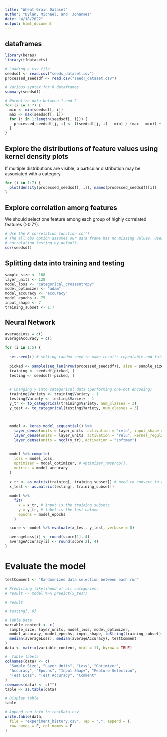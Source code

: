 ```yaml
---
title: "Wheat Grain Dataset"
author: "Dylan, Michael, and  Johannes"
date: "4/18/2022"
output: html_document
---
```




## dataframes 
```r
library(keras)
library(tfdatasets)

# Loading a csv file
seedsdf <- read.csv("seeds_dataset.csv")
processed_seedsdf <- read.csv("seeds_dataset.csv")

# Various syntax for R dataframes
summary(seedsdf)

# Normalize data between 1 and 2
for (i in 1:7) {
  min <- min(seedsdf[, i])
  max <- max(seedsdf[, i])
  for (j in 1:length(seedsdf[, i])) {
    processed_seedsdf[j, i] <- ((seedsdf[j, i] - min) / (max - min)) + 1
  }
}
```

## Explore the distributions of feature values using kernel density plots
If multiple distributions are visible, a particular distribution may be associated with a category. 
```r
for (i in 1:7) {
  plot(density(processed_seedsdf[, i]), names(processed_seedsdf)[i])
}
```

## Explore correlation among features
We should select one feature among each group of highly correlated features (>0.7?).
```r
# Use the R correlation function cor()
# The all.obs option assumes our data frame has no missing values. Uses Pearson
# correlation testing by default.
cor(seedsdf)
```

## Splitting data into training and testing
```r
sample_size <- 168
layer_units <- 128
model_loss <- "categorical_crossentropy"
model_optimizer <- "adam"
model_accuracy <- "accuracy"
model_epochs <- 75
input_shape <- 7
training_subset <- 1:7
```

## Neural Network
```r
averageLoss = c()
averageAccuracy = c()

for (i in 1:5) {
  
  set.seed(i) # setting random seed to make results repeatable and fair between models
  
  picked <- sample(seq_len(nrow(processed_seedsdf)), size = sample_size)
  training <- seedsdf[picked, ]
  testing <- seedsdf[-picked, ]
  
  
  # Changing y into categorical data (performing one-hot encoding)
  training$Variety <- training$Variety - 1
  testing$Variety <- testing$Variety - 1
  y_tr <- to_categorical(training$Variety, num_classes = 3)
  y_test <- to_categorical(testing$Variety, num_classes = 3)
  
  
  
  model <- keras_model_sequential() %>%
    layer_dense(units = layer_units, activation = "relu", input_shape = input_shape) %>%
    layer_dense(units = layer_units, activation = "relu", kernel_regularizer = regularizer_l1_l2(l1 = 0.01, l2 = 0.01)) %>%
    layer_dense(units = ncol(y_tr), activation = "softmax")
  
  
  model %>% compile(
    loss = model_loss,
    optimizer = model_optimizer, # optimizer_rmsprop(),
    metrics = model_accuracy
  )
  
  x_tr <- as.matrix(training[, training_subset]) # need to convert to a matrix
  x_test <- as.matrix(testing[, training_subset])
  
  model %>%
    fit(
      x = x_tr, # input is the training subsets
      y = y_tr, # label is the last column
      epochs = model_epochs
    )
  
  score <- model %>% evaluate(x_test, y_test, verbose = 0)

  averageLoss[i] <- round(score[1], 4)
  averageAccuracy[i] <- round(score[2], 4)
}


```

# Evaluate the model
```r
testComment <- "Randomnized data selection between each run"

# Predicting likelihood of all categories:
# result <- model %>% predict(x_test)

# result

# testing[, 8]

# Table Data
variable_content <- c(
  sample_size, layer_units, model_loss, model_optimizer,
  model_accuracy, model_epochs, input_shape, toString(training_subset),
  median(averageLoss), median(averageAccuracy), testComment
)
data <- matrix(variable_content, ncol = 11, byrow = TRUE)

#  Table labels
colnames(data) <- c(
  "Sample Size", "Layer Units", "Loss", "Optimizer",
  "Accuracy", "Epochs", "Input Shape", "Feature Selection",
  "Test Loss", "Test Accuracy", "Comment"
)
rownames(data) <- c("")
table <- as.table(data)

# Display table
table

# Append run info to testData.csv
write.table(data,
  file = "experiment_history.csv", sep = ",", append = T,
  row.names = F, col.names = F
)
```
